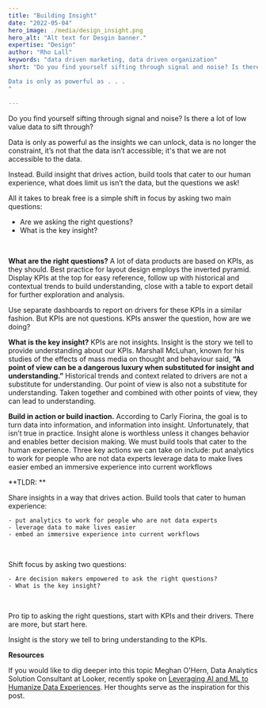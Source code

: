 ```yaml
---
title: "Building Insight"
date: "2022-05-04"
hero_image: ./media/design_insight.png
hero_alt: "Alt text for Desgin banner."
expertise: "Design"
author: "Rho Lall"
keywords: "data driven marketing, data driven organization"
short: "Do you find yourself sifting through signal and noise? Is there a lot of low value data to sift through?

Data is only as powerful as . . . 
"

---
```


Do you find yourself sifting through signal and noise? Is there a lot of low value data to sift through?
<br/>

Data is only as powerful as the insights we can unlock, data is no longer the constraint, it’s not that the data isn’t accessible; it's that we are not accessible to the data. 

Instead. Build insight that drives action, build tools that cater to our human experience, what does limit us isn’t the data, but the questions we ask!

All it takes to break free is a simple shift in focus by asking two main questions:
<br/>

- Are we asking the right questions?
- What is the key insight?

<br/>


**What are the right questions?** A lot of data products are based on KPIs, as they should. Best practice for layout design employs the inverted pyramid. Display KPIs at the top for easy reference,  follow up with historical and contextual trends to build understanding, close with a table to export detail for further exploration and analysis. 
<br/>

Use separate dashboards to report on drivers for these KPIs in a similar fashion. But KPIs are not questions. KPIs answer the question, how are we doing? 
<br/>

**What is the key insight?**  KPIs are not insights. Insight is the story we tell to provide understanding about our KPIs. 
Marshall McLuhan, known for his studies of the effects of mass media on thought and behaviour said, 
**“A point of view can be a dangerous luxury when substituted for insight and understanding.”**
 Historical trends and context related to drivers are not a substitute for understanding. 
 Our point of view is also not a substitute for understanding. Taken together and combined with other points of view, they can lead to understanding.
 <br/>

**Build in action or build inaction.** According to Carly Fiorina, the goal is to turn data into information, and information into insight. Unfortunately, that isn’t true in practice. Insight alone is worthless unless it changes behavior and enables better decision making. We must build tools that cater to the human experience. Three key actions we can take on include:
put analytics to work for people who are not data experts
leverage data to make lives easier
embed an immersive experience into current workflows
<br/>

**TLDR: **

Share insights in a way that drives action. Build tools that cater to human experience:

    - put analytics to work for people who are not data experts
    - leverage data to make lives easier
    - embed an immersive experience into current workflows

<br/>

Shift focus by asking two questions:

    - Are decision makers empowered to ask the right questions?
    - What is the key insight?
<br/>

Pro tip to asking the right questions, start with KPIs and their drivers. There are more, but start here.
<br/>

Insight is the story we tell to bring understanding to the KPIs.
<br/>

**Resources**

If you would like to dig deeper into this topic Meghan O'Hern, Data Analytics Solution Consultant at Looker, 
recently spoke on [<u>Leveraging AI and ML to Humanize Data Experiences</u>](https://www.youtube.com/watch?v=T90-pv0E_0E). 
Her thoughts serve as the inspiration for this post.
<br/>
<br/>